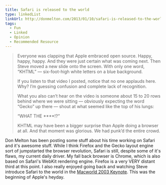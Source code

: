 ```yaml
---
title: Safari is released to the world
type: linkedList
linkUrl: http://donmelton.com/2013/01/10/safari-is-released-to-the-world/
tags:
  - Fun
  - Linked
  - Opinion
  - Recommended Resource
---
```


> Everyone was clapping that Apple embraced open source. Happy, happy, happy. And they were just certain what was coming next. Then Steve moved a new slide onto the screen. With only one word, “KHTML” — six-foot-high white letters on a blue background.
> 
> If you listen to that video I posted, notice that no one applauds here. Why? I’m guessing confusion and complete lack of recognition.
> 
> What you also can’t hear on the video is someone about 15 to 20 rows behind where we were sitting — obviously expecting the word “Gecko” up there — shout at what seemed like the top of his lungs:
> 
> “WHAT THE \*\*\*\*!?”
> 
> KHTML may have been a bigger surprise than Apple doing a browser at all. And that moment was glorious. We had punk’d the entire crowd.

Don Melton has been posting some stuff about his time working on Safari and it's awesome stuff. While I think Firefox and the Gecko layout engine sort of jumpstarted the browser revolution, Safari is still, despite some of it's flaws, my current daily driver. My fall back browser is Chrome, which is also based on Safari's WebKit rendering engine. Firefox is a very VERY distant third at this point. I also really enjoyed going back and watching Steve introduce Safari to the world in the [Macworld 2003 Keynote](http://donmelton.com/2013/01/07/macworld-2003-keynote/). This was the beginning of Apple's heyday.
